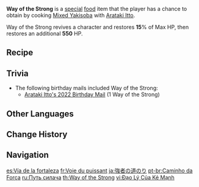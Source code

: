 {{Food Infobox
|id              = 108364
|description     = He insists that this is a "heretofore unmatched dish" hand-made by "Arataki 'Number One Gourmet' Itto." Whether standing, sitting, or lying down, this'll fill your tummy in one shot and send you well on your way to becoming the second-mightiest being in the world. What a swell guy.
|type            = Recovery Dishes
|effectType      = Revive
|effect          = Revives a character and restores '''15'''% of Max HP, then restores an additional '''550''' HP.
|eff_att1        = Revive
|quality         = 2
|base            = Mixed Yakisoba
|character       = Arataki Itto
}}
'''Way of the Strong''' is a [[Special Dish|special]] [[food]] item that the player has a chance to obtain by cooking [[Mixed Yakisoba]] with [[Arataki Itto]].

Way of the Strong revives a character and restores '''15'''% of Max HP, then restores an additional '''550''' HP.

==Recipe==
{{Recipe
|type = Cooking
|Flour = 3
|Cabbage = 2
|Raw Meat = 1
|sort = Flour;Cabbage;Raw Meat
|character = Arataki Itto
}}

==Trivia==
*The following birthday mails included Way of the Strong:
**[[Mail/News Flash! It's! My! Birthday! Today! (2022-06-01)|Arataki Itto's 2022 Birthday Mail]] (1 Way of the Strong)

==Other Languages==
{{Other Languages
|en      = Way of the Strong
|zhs     = 强者之道
|zhs_rm  = Qiángzhě zhī Dào
|zht     = 強者之道
|zht_rm  = Qiángzhě zhī Dào
|zh_tl   = Way of the Strong
|ja      = 強者の道のり
|ja_rm   = Kyousha no Michinori
|ja_tl   = Way of the Strong
|ko      = 강자의 길
|ko_rm   = Gangja-ui Gil
|ko_tl   = Way of the Strong
|es      = Vía de la fortaleza
|es_tl   = Way of Strength
|fr      = Voie du puissant
|fr_tl   = Way of the Strong
|ru      = Путь силача
|ru_tl   = Way of the Strongman
|th      = Way of the Strong
|vi      = Đạo Lý Của Kẻ Mạnh
|vi_tl   = Principles of the Strong
|de      = Pfad des Stärksten
|de_tl   = Way of the Strongest
|id      = Way of the Strong
|pt      = Caminho da Força
|pt_tl   = Way of Strength
|tr      = Şampiyonların Yolu
|tr_tl   = 
|it      = Via della forza
|it_tl   = 
}}

==Change History==
{{Change History|2.3}}

==Navigation==
{{Food Navbox|type=Special Dishes}}

[[es:Vía de la fortaleza]]
[[fr:Voie du puissant]]
[[ja:強者の道のり]]
[[pt-br:Caminho da Força]]
[[ru:Путь силача]]
[[th:Way of the Strong]]
[[vi:Đạo Lý Của Kẻ Mạnh]]